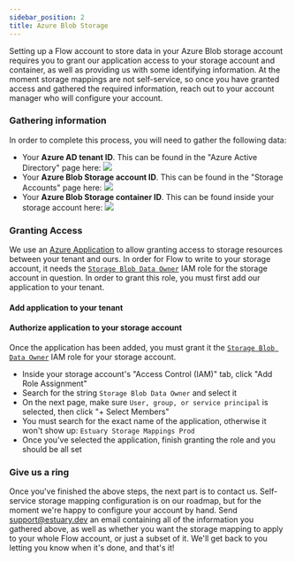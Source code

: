 ```yaml
---
sidebar_position: 2
title: Azure Blob Storage
---
```


Setting up a Flow account to store data in your Azure Blob storage account requires you to grant our application access to your storage account and container, as well as providing us with some identifying information. At the moment storage mappings are not self-service, so once you have granted access and gathered the required information, reach out to your account manager who will configure your account.

### Gathering information

In order to complete this process, you will need to gather the following data:

-   Your **Azure AD tenant ID**. This can be found in the "Azure Active Directory" page here:
    ![](Azure_AD_Tenant_ID.png)
-   Your **Azure Blob Storage account ID**. This can be found in the "Storage Accounts" page here:
    ![](Azure_Storage_Account_Name.png)
-   Your **Azure Blob Storage container ID**. This can be found inside your storage account here:
    ![](Azure_Container_ID.png)

### Granting Access

We use an [Azure Application](https://learn.microsoft.com/en-us/azure/active-directory/manage-apps/what-is-application-management) to allow granting access to storage resources between your tenant and ours. In order for Flow to write to your storage account, it needs the [`Storage Blob Data Owner`](https://learn.microsoft.com/en-us/azure/role-based-access-control/built-in-roles#storage-blob-data-owner) IAM role for the storage account in question. In order to grant this role, you must first add our application to your tenant.

#### Add application to your tenant


<AzureAuthorizeComponent />

#### Authorize application to your storage account

Once the application has been added, you must grant it the [`Storage Blob Data Owner`](https://learn.microsoft.com/en-us/azure/role-based-access-control/built-in-roles#storage-blob-data-owner) IAM role for your storage account.

-   Inside your storage account's "Access Control (IAM)" tab, click "Add Role Assignment"
-   Search for the string `Storage Blob Data Owner` and select it
-   On the next page, make sure `User, group, or service principal` is selected, then click "+ Select Members"
-   You must search for the exact name of the application, otherwise it won't show up: `Estuary Storage Mappings Prod`
-   Once you've selected the application, finish granting the role and you should be all set

### Give us a ring

Once you've finished the above steps, the next part is to contact us. Self-service storage mapping configuration is on our roadmap, but for the moment we're happy to configure your account by hand. Send support@estuary.dev an email containing all of the information you gathered above, as well as whether you want the storage mapping to apply to your whole Flow account, or just a subset of it. We'll get back to you letting you know when it's done, and that's it!
